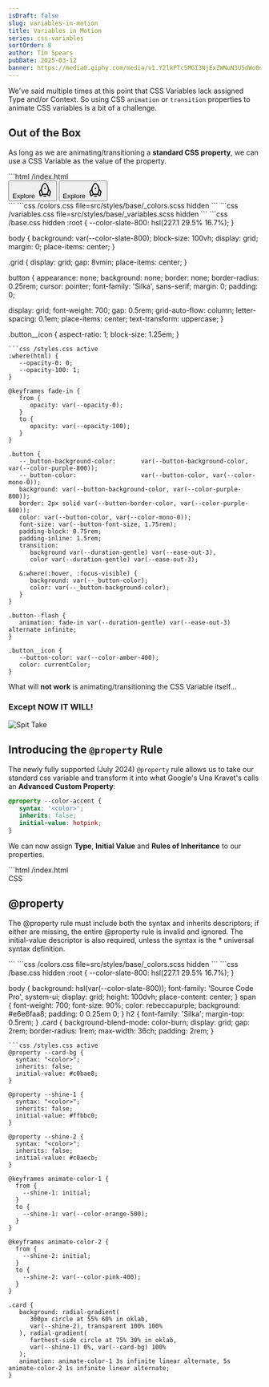 ```yaml
---
isDraft: false
slug: variables-in-motion
title: Variables in Motion
series: css-variables
sortOrder: 8
author: Tim Spears
pubDate: 2025-03-12
banner: https://media0.giphy.com/media/v1.Y2lkPTc5MGI3NjExZWNuN3U5dWo0eW1wOTA0MzB6NnNydnN6bG5wOW91ems2czBiOTI3dCZlcD12MV9pbnRlcm5hbF9naWZfYnlfaWQmY3Q9Zw/l2QDYC9XloYXUGs36/giphy.gif
---
```


We've said multiple times at this point that CSS Variables lack assigned Type and/or Context. So using CSS `animation` or `transition` properties to animate CSS variables is a bit of a challenge.

## Out of the Box
As long as we are animating/transitioning a **standard CSS property**, we can use a CSS Variable as the value of the property.

<Sandbox client:load>
```html /index.html
<!DOCTYPE html>
<html>

<head>
  <title>ID Sandbox</title>
  <meta charset="UTF-8" />
  <link rel="stylesheet" href="/base.css" />
  <link rel="stylesheet" href="/styles.css" />
  <link rel="stylesheet" href="/colors.css" />
  <link rel="stylesheet" href="/variables.css" />
</head>

<body>
  <div class="grid">
    <button class="button">
      <span>Explore</span>
      <svg class="button__icon" xmlns="http://www.w3.org/2000/svg" width="32" height="32" fill="currentColor" viewBox="0 0 256 256"><path d="M152,224a8,8,0,0,1-8,8H112a8,8,0,0,1,0-16h32A8,8,0,0,1,152,224ZM128,112a12,12,0,1,0-12-12A12,12,0,0,0,128,112Zm95.62,43.83-12.36,55.63a16,16,0,0,1-25.51,9.11L158.51,200h-61L70.25,220.57a16,16,0,0,1-25.51-9.11L32.38,155.83a16.09,16.09,0,0,1,3.32-13.71l28.56-34.26a123.07,123.07,0,0,1,8.57-36.67c12.9-32.34,36-52.63,45.37-59.85a16,16,0,0,1,19.6,0c9.34,7.22,32.47,27.51,45.37,59.85a123.07,123.07,0,0,1,8.57,36.67l28.56,34.26A16.09,16.09,0,0,1,223.62,155.83ZM99.43,184h57.14c21.12-37.54,25.07-73.48,11.74-106.88C156.55,47.64,134.49,29,128,24c-6.51,5-28.57,23.64-40.33,53.12C74.36,110.52,78.31,146.46,99.43,184Zm-15,5.85Q68.28,160.5,64.83,132.16L48,152.36,60.36,208l.18-.13ZM208,152.36l-16.83-20.2q-3.42,28.28-19.56,57.69l23.85,18,.18.13Z"></path></svg>
   </button>
   <button class="button button--flash">
      <span>Explore</span>
      <svg class="button__icon" xmlns="http://www.w3.org/2000/svg" width="32" height="32" fill="currentColor" viewBox="0 0 256 256"><path d="M152,224a8,8,0,0,1-8,8H112a8,8,0,0,1,0-16h32A8,8,0,0,1,152,224ZM128,112a12,12,0,1,0-12-12A12,12,0,0,0,128,112Zm95.62,43.83-12.36,55.63a16,16,0,0,1-25.51,9.11L158.51,200h-61L70.25,220.57a16,16,0,0,1-25.51-9.11L32.38,155.83a16.09,16.09,0,0,1,3.32-13.71l28.56-34.26a123.07,123.07,0,0,1,8.57-36.67c12.9-32.34,36-52.63,45.37-59.85a16,16,0,0,1,19.6,0c9.34,7.22,32.47,27.51,45.37,59.85a123.07,123.07,0,0,1,8.57,36.67l28.56,34.26A16.09,16.09,0,0,1,223.62,155.83ZM99.43,184h57.14c21.12-37.54,25.07-73.48,11.74-106.88C156.55,47.64,134.49,29,128,24c-6.51,5-28.57,23.64-40.33,53.12C74.36,110.52,78.31,146.46,99.43,184Zm-15,5.85Q68.28,160.5,64.83,132.16L48,152.36,60.36,208l.18-.13ZM208,152.36l-16.83-20.2q-3.42,28.28-19.56,57.69l23.85,18,.18.13Z"></path></svg>
   </button>
  </div>
</body>

</html>
```
```css /colors.css file=src/styles/base/_colors.scss hidden
```
```css /variables.css file=src/styles/base/_variables.scss hidden
```
```css /base.css hidden
:root {
   --color-slate-800: hsl(227.1 29.5% 16.7%);
}

body {
   background: var(--color-slate-800);
   block-size: 100vh;
   display: grid;
   margin: 0;
   place-items: center;
}

.grid {
   display: grid;
   gap: 8vmin;
   place-items: center;
}

button {
   appearance: none;
   background: none;
   border: none;
   border-radius: 0.25rem;
   cursor: pointer;
   font-family: 'Silka', sans-serif;
   margin: 0;
   padding: 0;

   display: grid;
   font-weight: 700;
   gap: 0.5rem;
   grid-auto-flow: column;
   letter-spacing: 0.1em;
   place-items: center;
   text-transform: uppercase;
}

.button__icon {
   aspect-ratio: 1;
   block-size: 1.25em;
}

```
```css /styles.css active
:where(html) {
   --opacity-0: 0;
   --opacity-100: 1;
}

@keyframes fade-in {
   from {
      opacity: var(--opacity-0);
   }
   to {
      opacity: var(--opacity-100);
   }
}

.button {
   --_button-background-color:       var(--button-background-color, var(--color-purple-800));
   --_button-color:                  var(--button-color, var(--color-mono-0));
   background: var(--button-background-color, var(--color-purple-800));
   border: 2px solid var(--button-border-color, var(--color-purple-600));
   color: var(--button-color, var(--color-mono-0));
   font-size: var(--button-font-size, 1.75rem);
   padding-block: 0.75rem;
   padding-inline: 1.5rem;
   transition:
      background var(--duration-gentle) var(--ease-out-3),
      color var(--duration-gentle) var(--ease-out-3);

   &:where(:hover, :focus-visible) {
      background: var(--_button-color);
      color: var(--_button-background-color);
   }
}

.button--flash {
   animation: fade-in var(--duration-gentle) var(--ease-out-3) alternate infinite;
}

.button__icon {
   --button-color: var(--color-amber-400);
   color: currentColor;
}
```
</Sandbox>

What will **not work** is animating/transitioning the CSS Variable itself...

### **Except NOW IT WILL!**
![Spit Take](https://media4.giphy.com/media/v1.Y2lkPTc5MGI3NjExNHpjOXJtdjg5anY5MTA5Mzl3b2VjbmQzYjdmdGZ0NngyOXNuYzFubiZlcD12MV9pbnRlcm5hbF9naWZfYnlfaWQmY3Q9Zw/CkyV1ZWhU3oGI/giphy.gif)

## Introducing the `@property` Rule

The newly fully supported (July 2024) `@property` rule allows us to take our standard css variable and transform it into what Google's Una Kravet's calls an **Advanced Custom Property**:

```css
@property --color-accent {
   syntax: '<color>';
   inherits: false;
   initial-value: hotpink;
}
```

We can now assign **Type**, **Initial Value** and **Rules of Inheritance** to our properties.

<Sandbox client:load>
```html /index.html
<!DOCTYPE html>
<html>

<head>
  <title>ID Sandbox</title>
  <meta charset="UTF-8" />
  <link rel="stylesheet" href="/base.css" />
  <link rel="stylesheet" href="/styles.css" />
  <link rel="stylesheet" href="/colors.css" />
</head>

<body>
   <article class="card">
     <div class="top">
        <span> CSS</span>
        <h2 class="heading">@property</h2>
     </div>
     <p>The @property rule must include both the syntax and inherits descriptors; if either are missing, the entire @property rule is invalid and ignored. The initial-value descriptor is also required, unless the syntax is the * universal syntax definition.</p>
  </article>
</body>

</html>
```
```css /colors.css file=src/styles/base/_colors.scss hidden
```
```css /base.css hidden
:root {
   --color-slate-800: hsl(227.1 29.5% 16.7%);
}

body {
   background: hsl(var(--color-slate-800));
  font-family: 'Source Code Pro', system-ui;
  display: grid;
  height: 100dvh;
  place-content: center;
}
span {
  font-weight: 700;
  font-size: 90%;
  color: rebeccapurple;
  background: #e6e6faa8;
  padding: 0 0.25em 0;
}
h2 {
  font-family: 'Silka';
  margin-top: 0.5rem;
}
.card {
   background-blend-mode: color-burn;
  display: grid;
  gap: 2rem;
  border-radius: 1rem;
  max-width: 36ch;
  padding: 2rem;
}
```
```css /styles.css active
@property --card-bg {
  syntax: "<color>";
  inherits: false;
  initial-value: #c0bae8;
}

@property --shine-1 {
  syntax: "<color>";
  inherits: false;
  initial-value: #ffbbc0;
}

@property --shine-2 {
  syntax: "<color>";
  inherits: false;
  initial-value: #c0aecb;
}

@keyframes animate-color-1 {
  from {
    --shine-1: initial;
  }
  to {
    --shine-1: var(--color-orange-500);
  }
}

@keyframes animate-color-2 {
  from {
    --shine-2: initial;
  }
  to {
    --shine-2: var(--color-pink-400);
  }
}

.card {
   background: radial-gradient(
      300px circle at 55% 60% in oklab,
      var(--shine-2), transparent 100% 100%
   ), radial-gradient(
      farthest-side circle at 75% 30% in oklab,
      var(--shine-1) 0%, var(--card-bg) 100%
   );
   animation: animate-color-1 3s infinite linear alternate, 5s animate-color-2 1s infinite linear alternate;
}

```
</Sandbox>